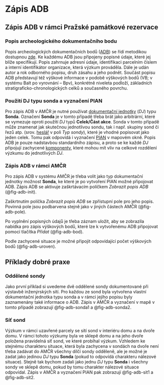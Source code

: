 # Zápis ADB

## Zápis ADB v rámci Pražské památkové rezervace

### Popis archeologického dokumentačního bodu

Popis archeologických dokumentačních bodů ([ADB](pojmy.qmd#madb)) se řídí metodikou dostupnou [zde](http://www.praha-archeologicka.cz/files/databaze-madb.pdf){.external}. 
Ke každému ADB jsou připojeny popisné údaje, které jej blíže specifikují. 
Popis zahrnuje adresní údaje, identifikaci parcelním číslem a interní identifikátor organizace, která výzkum prováděla.
Dále je udán autor a rok odborného popisu, druh zásahu a jeho podnět. 
Součást popisu ADB představují též výškové informace v podobě výškových bodů (VB; v systému Balt po vyrovnání – Bpv), konkrétně niveleta podloží, základních stratigraficko-chronologických celků a současného povrchu.

### Použití DJ typu sonda a vyznačení PIAN

Pro zápis ADB v AMČR je nutné používat [dokumentační jednotky](pojmy.qmd#dokumentační-jednotky) (*DJ*) typu **Sonda**. 
Označení **Sonda** je v tomto případě třeba brát jako arbitrární, které se vymezuje oproti použití *DJ* typů **Celek/Část akce**.
Sonda v tomto případě může znamenat jak skutečnou jednotlivou sondu, tak i např. skupiny sond či řezů atp. (srov. [heslář](heslare.qmd#sondy-madb) v poli *Typ sondy*), které je vhodné popisovat jako jeden celek. 
Tomu pak odpovídá i vyznačení [PIAN](pojmy.qmd#pian) v mapovém okně. 
Popis ADB je pouze nadstavbou standardního zápisu, a proto se ke každé *DJ* připojují zachycené [komponenty](pojmy.qmd#komponenty), které mohou mít vliv na celkové rozdělení výzkumu do jednotlivých *DJ*.

### Zápis ADB v rámci AMČR 

Pro zápis ADB v systému AMČR je třeba volit jako typ dokumentační jednotky možnost **Sonda**, ke které je po vytvoření PIAN možné připojovat ADB. 
Zápis ADB se aktivuje zaškrtávacím políčkem *Zobrazit popis ADB* (@fig-adb-init).

<!-- ![Nastavení dokumentační jednotky pro možnost zápisu ADB](){#fig-adb-init} -->

Zaškrtnutím políčka *Zobrazit popis ADB* se zpřístupní pole pro jeho popis. 
Povinná pole jsou podbarvena stejně jako v jiných částech AMČR (@fig-adb-pole).

<!-- ![Aktivovaná pole pro zápis ADB](){#fig-adb-pole} -->

Po vyplnění popisných údajů je třeba záznam uložit, aby se zobrazila nabídka pro zápis výškových bodů, které lze k vytvořenému ADB připojovat pomocí tlačítka *Přidat* (@fig-adb-bod).

<!-- ![Připojení výškového bodu k ADB](){#fig-adb-bod} -->

Podle zachycené situace je možné připojit odpovídající počet výškových bodů (@fig-adb-uroven).

<!-- ![Připojené výškové body se zaznamenanými úrovněmi](){#fig-adb-uroven} -->

## Příklady dobré praxe

### Oddělené sondy

Jako první příklad si uvedeme dvě oddělené sondy dokumentované při výstavbě inženýrských sítí. 
Pro každou ze sond byla vytvořena vlastní dokumentační jednotka typu sonda a v rámci jejího popisu byly zaznamenány také informace o ADB.
Zápis v AMČR a vyznačení v mapě v tomto případě zobrazují @fig-adb-sonda1 a @fig-adb-sonda2.

<!-- ![Příklad zápisu v AMČR pro situaci dvou zkoumaných sond s připojenými ADB](){#fig-adb-sonda1} -->

<!-- ![Vyznačení obou sond v mapovém okně AMČR](){#fig-adb-sonda2} -->

### Síť sond

Výzkum v rámci uzavřené parcely se sítí sond v interiéru domu a na dvoře domu. 
V rámci tohoto výzkumy byla ve sklepě domu a na jeho dvoře položena pravidelná síť sond, ve které probíhal výzkum.
Vzhledem ke stejnému charakteru situace, která byla zachycena v sondách na dvoře není třeba zadávat do AMČR všechny dílčí sondy odděleně, ale je možné je zadat jako jedinou *DJ* typu **Sonda** (pokud to odpovídá charakteru nálezové situace). 
Stejně tak bychom zadali jako jednu *DJ* typu **Sonda** i všechny sondy ve sklepě domu, pokud by tomu charakter nálezové situace odpovídal. 
Zápis v AMČR a vyznačení PIAN pak zobrazují @fig-adb-sit1 a @fig-adb-sit2.

<!-- ![Příklad zápisu skupiny sond s připojenými ADB](){#fig-adb-sit1} -->

<!-- ![Vyznačení PIAN pro dvě skupiny sond v mapovém okně AMČR](){#fig-adb-sit2} -->
